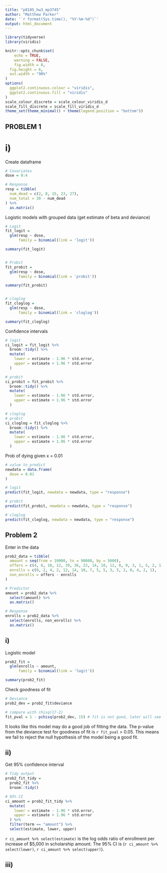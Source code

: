 ```yaml
---
title: "p8105_hw3_mp3745"
author: "Matthew Parker"
date: '`r format(Sys.time(), "%Y-%m-%d")`'
output: html_document
---
```


```r
library(tidyverse)
library(viridis)

knitr::opts_chunk$set(
	echo = TRUE,
	warning = FALSE,
	fig.width = 8, 
  fig.height = 6,
  out.width = "90%"
)
options(
  ggplot2.continuous.colour = "viridis",
  ggplot2.continuous.fill = "viridis"
)
scale_colour_discrete = scale_colour_viridis_d
scale_fill_discrete = scale_fill_viridis_d
theme_set(theme_minimal() + theme(legend.position = "bottom"))
```

## PROBLEM 1
# i)

Create dataframe
```r
# Covariates
dose = 0:4

# Response
resp = tibble(
  num_dead = c(2, 8, 15, 23, 27),
  num_total = 30 - num_dead
) %>% 
  as.matrix() 
```

Logistic models with grouped data (get estimate of beta and deviance)
```r
# Logit
fit_logit = 
  glm(resp ~ dose, 
      family = binomial(link = 'logit'))

summary(fit_logit) 


# Probit
fit_probit = 
  glm(resp ~ dose, 
      family = binomial(link = 'probit'))

summary(fit_probit)


# cloglog
fit_cloglog = 
  glm(resp ~ dose, 
      family = binomial(link = 'cloglog'))

summary(fit_cloglog)
```

Confidence intervals
```r
# logit
ci_logit = fit_logit %>% 
  broom::tidy() %>% 
  mutate(
    lower = estimate - 1.96 * std.error,
    upper = estimate + 1.96 * std.error
  )

# probit
ci_probit = fit_probit %>% 
  broom::tidy() %>% 
  mutate(
    lower = estimate - 1.96 * std.error,
    upper = estimate + 1.96 * std.error
  )

# cloglog
# probit
ci_cloglog = fit_cloglog %>% 
  broom::tidy() %>% 
  mutate(
    lower = estimate - 1.96 * std.error,
    upper = estimate + 1.96 * std.error
  )
```

Prob of dying given x = 0.01
```r
# value to predict
newdata = data.frame(
  dose = 0.01
)

# logit
predict(fit_logit, newdata = newdata, type = "response")

# probit
predict(fit_probit, newdata = newdata, type = "response")

# cloglog
predict(fit_cloglog, newdata = newdata, type = "response")

```


## Problem 2

Enter in the data
```r
prob2_data = tibble(
  amount = seq(from = 10000, to = 90000, by = 5000),
  offers = c(4, 6, 10, 12, 39, 36, 22, 14, 10, 12, 8, 9, 3, 1, 5, 2, 1),
  enrolls = c(0, 2, 4, 2, 12, 14, 10, 7, 5, 5, 3, 5, 2, 0, 4, 2, 1),
  non_enrolls = offers - enrolls
)

# Predictor
amount = prob2_data %>% 
  select(amount) %>% 
  as.matrix()

# Response
enrolls = prob2_data %>% 
  select(enrolls, non_enrolls) %>% 
  as.matrix()
```

## i)

Logistic model
```r
prob2_fit = 
  glm(enrolls ~ amount, 
      family = binomial(link = 'logit'))

summary(prob2_fit) 
```

Check goodness of fit
```r
# Deviance
prob2_dev = prob2_fit$deviance

# compare with chisq(17-2)
fit_pval = 1 - pchisq(prob2_dev, 15) # fit is not good, later will see why (over dispersion; lack of covariate)
```

It looks like this model may do a good job of fitting the data. The p-value from the deviance test for goodness of fit is `r fit_pval` > 0.05. This means we fail to reject the null hypothesis of the model being a good fit.


## ii)
Get 95% confidence interval
```r
# Tidy output
prob2_fit_tidy = 
  prob2_fit %>% 
  broom::tidy()

# 95% CI
ci_amount = prob2_fit_tidy %>% 
  mutate(
    lower = estimate - 1.96 * std.error,
    upper = estimate + 1.96 * std.error
  ) %>% 
  filter(term == "amount") %>% 
  select(estimate, lower, upper)
```

`r ci_amount %>% select(estimate)` is the log odds ratio of enrollment per increase of $5,000 in scholarship amount. The 95% CI is (`r ci_amount %>% select(lower)`, `r ci_amount %>% select(upper)`).


## iii)











